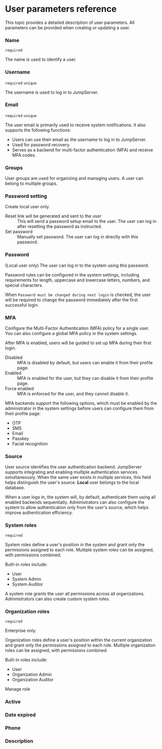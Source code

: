 # User parameters reference

This topic provides a detailed description of user parameters. All parameters can be provided when creating or updating a user.

### Name

`required`

The name is used to identify a user.

### Username

`required` `unique`

The username is used to log in to JumpServer.

### Email

`required` `unique`

The user email is primarily used to receive system notifications. 
It also supports the following functions:
- Users can use their email as the username to log in to JumpServer.
- Used for password recovery.
- Serves as a backend for multi-factor authentication (MFA) and receive MFA codes.

### Groups

User groups are used for organizing and managing users. A user can belong to multiple groups.

### Password setting

Create local user only.

<dl>
<dt>Reset link will be generated and sent to the user</dt>
<dd>
This will send a password setup email to the user. The user can log in after resetting the password as instructed.
</dd>

<dt>Set password</dt>
<dd>
Manually set password. The user can log in directly with this password.
</dd>
</dl>

### Password

(Local user only) The user can log in to the system using this password. 

Password rules can be configured in the system settings, including requirements for length, uppercase and lowercase letters, numbers, and special characters.

When `Password must be changed during next login` is checked, the user will be required to change the password immediately after the first successful login.

### MFA
Configure the Multi-Factor Authentication (MFA) policy for a single user. You can also configure a global MFA policy in the system settings.

After MFA is enabled, users will be guided to set up MFA during their first login.

<dl>
<dt>Disabled</dt>
<dd>
MFA is disabled by default, but users can enable it from their profile page. 
</dd>

<dt>Enabled</dt>
<dd>
MFA is enabled for the user, but they can disable it from their profile page.
</dd>

<dt>Force enabled</dt>
<dd>
MFA is enforced for the user, and they cannot disable it.
</dd>
</dl>

MFA backends support the following options, which must be enabled by the administrator in the system settings before users can configure them from their profile page:
- OTP
- SMS
- Email
- Passkey
- Facial recognition

### Source
User source identifies the user authentication backend. JumpServer supports integrating and enabling multiple authentication services simultaneously. When the same user exists in multiple services, this field helps distinguish the user's source. **Local** user belongs to the local database.

When a user logs in, the system will, by default, authenticate them using all enabled backends sequentially. Administrators can also configure the system to allow authentication only from the user's source, which helps improve authentication efficiency.

### System roles

`required`

System roles define a user's position in the system and grant only the permissions assigned to each role. Multiple system roles can be assigned, with permissions combined.

Built-in roles include: 
- User
- System Admin
- System Auditor

<Alert type="xpack">
A system role grants the user all permissions across all organizations. Administrators can also create custom system roles.
</Alert>

### Organization roles

`required`

<Icon name="xpack" /> Enterprise only.

Organization roles define a user's position within the current organization and grant only the permissions assigned to each role. Multiple organization roles can be assigned, with permissions combined.

Built-in roles include: 
- User
- Organization Admin
- Organization Auditor

<div className="text-blue-600" ><Icon name="link-square" /> Manage role</div>

### Active

### Date expired

### Phone
 
### Description
